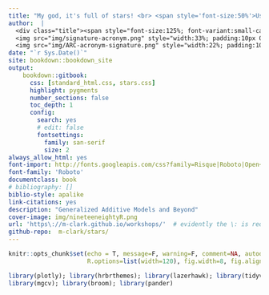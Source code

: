 ```yaml
---
title: "My god, it's full of stars! <br> <span style='font-size:50%'>Using Astrology to Enhance your results!</span>"
author:  |
  <div class="title"><span style="font-size:125%; font-variant:small-caps; ">Michael Clark</span><br>
  <img src="img/signature-acronym.png" style="width:33%; padding:10px 0;"> <br>
  <img src="img/ARC-acronym-signature.png" style="width:22%; padding:10px 0;"> </div>
date: "`r Sys.Date()`"
site: bookdown::bookdown_site
output: 
    bookdown::gitbook:
      css: [standard_html.css, stars.css]
      highlight: pygments
      number_sections: false
      toc_depth: 1
      config:
        search: yes
        # edit: false
        fontsettings:
          family: san-serif
          size: 2
always_allow_html: yes
font-import: http://fonts.googleapis.com/css?family=Risque|Roboto|Open+Sans
font-family: 'Roboto'
documentclass: book
# bibliography: []
biblio-style: apalike
link-citations: yes
description: "Generalized Additive Models and Beyond"
cover-image: img/nineteeneightyR.png
url: 'https\://m-clark.github.io/workshops/'  # evidently the \: is required or you'll get text in the title/toc area
github-repo:  m-clark/stars/
---
```



```r
knitr::opts_chunk$set(echo = T, message=F, warning=F, comment=NA, autodep=F, eval=T, cache.rebuild=F, cache=F,
                      R.options=list(width=120), fig.width=8, fig.align = 'center')
```


```r
library(plotly); library(hrbrthemes); library(lazerhawk); library(tidyverse); 
library(mgcv); library(broom); library(pander)
```

# 

